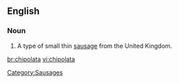 {{wikipedia|Chipolata}}
==English==

===Noun===
{{en-noun}}

# A type of small thin [[sausage]] from the United Kingdom.

[[Category:Sausages]]

[[br:chipolata]]
[[vi:chipolata]]